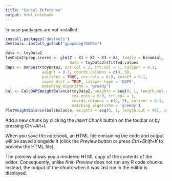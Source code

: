 ```yaml
---
title: "Causal Inference"
output: html_notebook
---
```


In case packages are not installed:
```r
install.packages("devtools")
devtools::install_github("gpapadog/DAPSm")
```



```r
data <- toyData2
toyData2$prop.scores <- glm(Z ~ X1 + X2 + X3 + X4, family = binomial,
                            data = toyData2)$fitted.values
daps <- DAPSest(toyData2, out.col = 2, trt.col = 1, caliper = 0.3,
                weight = 0.7, coords.columns = c(4, 5),
                pairsRet = TRUE, cov.cols = 6:9, cutoff = 0.1,
                coord_dist = TRUE, caliper_type = 'DAPS',
                matching_algorithm = 'greedy')
bal <- CalcDAPSWeightBalance(toyData2, weights = seq(0, 1, length.out = 40),
                             cov.cols = 6:9, trt.col = 1,
                             coords.columns = c(4, 5), caliper = 0.3,
                             matching_algorithm = 'greedy')
PlotWeightBalance(bal$balance, weights = seq(0, 1, length.out = 40), cutoff = 0.15)


```

Add a new chunk by clicking the *Insert Chunk* button on the toolbar or by pressing *Ctrl+Alt+I*.

When you save the notebook, an HTML file containing the code and output will be saved alongside it (click the *Preview* button or press *Ctrl+Shift+K* to preview the HTML file).

The preview shows you a rendered HTML copy of the contents of the editor. Consequently, unlike *Knit*, *Preview* does not run any R code chunks. Instead, the output of the chunk when it was last run in the editor is displayed.
